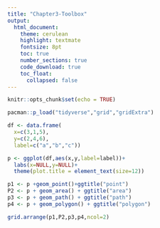 ```yaml
---
title: "Chapter3-Toolbox"
output: 
  html_document:
    theme: cerulean
    highlight: textmate
    fontsize: 8pt
    toc: true
    number_sections: true
    code_download: true
    toc_float:
      collapsed: false
---
```


```r
knitr::opts_chunk$set(echo = TRUE)

pacman::p_load("tidyverse","grid","gridExtra")
```

```r
df <- data.frame(
  x=c(3,1,5),
  y=c(2,4,6),
  label=c("a","b","c"))

p <- ggplot(df,aes(x,y,label=label))+
  labs(x=NULL,y=NULL)+
  theme(plot.title = element_text(size=12))

p1 <- p +geom_point()+ggtitle("point")
P2 <- p + geom_area() + ggtitle("area")
p3 <- p + geom_path() + ggtitle("path")
p4 <- p + geom_polygon() + ggtitle("polygon")

grid.arrange(p1,P2,p3,p4,ncol=2)

```

